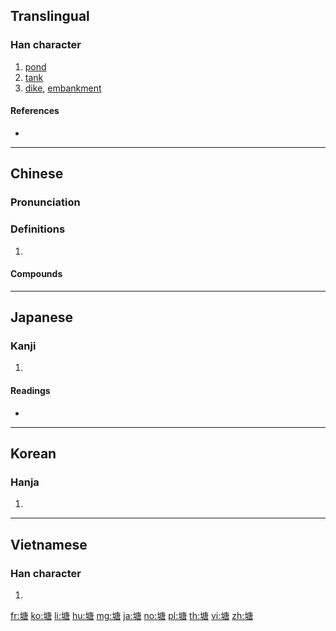 ==Translingual==
{{stroke order|type=animate}}

===Han character===
{{Han char|rn=32|rad=土|as=10|sn=13|four=40167|canj=GILR|ids=⿰土唐}}

# [[pond]]
# [[tank]]
# [[dike]], [[embankment]]

====References====
* {{Han ref|kx=0235.220|dkj=05340|dj=0473.140|hdz=10473.200|uh=5858|ud=22616|bh=B6ED|bd=46829}}

----

==Chinese==
{{zh-forms}}

===Pronunciation===
{{zh-pron
|m=táng
|c=tong4
|h=pfs=
|md=
|mn=
|w=
|mc=y
|oc=y
|cat=
}}

===Definitions===
{{zh-hanzi}}

# {{rfdef|lang=zh}}

====Compounds====
{{zh-der|水塘}}

----

==Japanese==

===Kanji===
{{ja-kanji|grade=|rs=土10}}

# {{defn|lang=ja|sort=土10}}

====Readings====
* {{ja-readings|on=[[とう]] (tō)|kun=[[つつみ]] (tsutsumi)}}

----

==Korean==

===Hanja===
{{ko-hanja|hangeul=당|rv=dang|mr=tang}}

# {{defn|lang=ko|sort=土10}}

----

==Vietnamese==

===Han character===
{{vi-hantu|[[đường]], [[đàng]]|rs=土10}}

# {{defn|lang=vi|sort=土10}}

[[fr:塘]]
[[ko:塘]]
[[li:塘]]
[[hu:塘]]
[[mg:塘]]
[[ja:塘]]
[[no:塘]]
[[pl:塘]]
[[th:塘]]
[[vi:塘]]
[[zh:塘]]